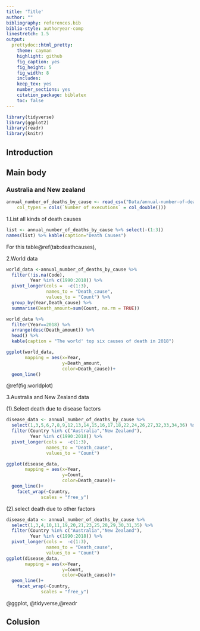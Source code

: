 ```yaml
---
title: 'Title'
author: ""
bibliography: references.bib
biblio-style: authoryear-comp
linestretch: 1.5
output:
  prettydoc::html_pretty:
    theme: cayman
    highlight: github
    fig_caption: yes
    fig_height: 5
    fig_width: 8
    includes:
    keep_tex: yes
    number_sections: yes
    citation_package: biblatex
    toc: false
---
```

```r
library(tidyverse)
library(ggplot2)
library(readr)
library(knitr)
```

## Introduction

## Main body

### Australia and New zealand

```r
annual_number_of_deaths_by_cause <- read_csv("Data/annual-number-of-deaths-by-cause.csv", 
    col_types = cols(`Number of executions` = col_double()))
```

1.List all kinds of death causes
```r
list <- annual_number_of_deaths_by_cause %>% select(-(1:3))
names(list) %>% kable(caption="Death Causes")
```

For this table\@ref(tab:deathcauses),

2.World data
```r
world_data <-annual_number_of_deaths_by_cause %>% 
  filter(!is.na(Code),
         Year %in% c(1990:2018)) %>%
  pivot_longer(cols =  -c(1:3), 
               names_to = "Death_cause", 
               values_to = "Count") %>% 
  group_by(Year,Death_cause) %>% 
  summarise(Death_amount=sum(Count, na.rm = TRUE))

world_data %>% 
  filter(Year==2018) %>% 
  arrange(desc(Death_amount)) %>% 
  head() %>% 
  kable(caption = "The world' top six causes of death in 2018")
```

```r
ggplot(world_data,
       mapping = aes(x=Year,
                     y=Death_amount,
                     color=Death_cause))+
  geom_line()
```
\@ref(fig:worldplot)

3.Australia and New Zealand data

(1).Select death due to disease factors
```r
disease_data <- annual_number_of_deaths_by_cause %>% 
  select(1,3,5,6,7,8,9,12,13,14,15,16,17,18,22,24,26,27,32,33,34,36) %>% 
  filter(Country %in% c("Australia","New Zealand"),
         Year %in% c(1990:2018)) %>% 
  pivot_longer(cols =  -c(1:3), 
               names_to = "Death_cause", 
               values_to = "Count")

ggplot(disease_data,
       mapping = aes(x=Year,
                     y=Count,
                     color=Death_cause))+
  geom_line()+
    facet_wrap(~Country,
             scales = "free_y")
```

(2).select death due to other factors
```r
disease_data <- annual_number_of_deaths_by_cause %>% 
  select(1,3,4,10,11,19,20,21,23,25,28,29,30,31,35) %>% 
  filter(Country %in% c("Australia","New Zealand"),
         Year %in% c(1990:2018)) %>% 
  pivot_longer(cols =  -c(1:3), 
               names_to = "Death_cause", 
               values_to = "Count")
ggplot(disease_data,
       mapping = aes(x=Year,
                     y=Count,
                     color=Death_cause))+
  geom_line()+
    facet_wrap(~Country,
             scales = "free_y")
```




@ggplot, @tidyverse,@readr






## Colusion
